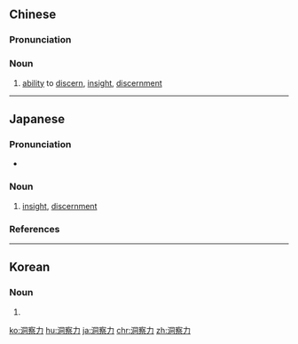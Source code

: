 ==Chinese==
{{zh-forms|type=21}}

===Pronunciation===
{{zh-pron
|m=dòngchálì
|cat=n
}}

===Noun===
{{zh-noun}}

# [[ability]] to [[discern]], [[insight]], [[discernment]]

----

==Japanese==
{{ja-kanjitab|どう|さつ|りょく|yomi=on}}

===Pronunciation===
* {{ja-pron|どうさつりょく|y=o|acc=4|acc_ref=NHK}}

===Noun===
{{ja-noun|どうさつりょく}}

# [[insight]], [[discernment]]

===References===
<references/>

----

==Korean==
{{ko-hanjatab|洞|察|力}}

===Noun===
{{ko-noun|hj|rv=|hangeul=통찰력}}

# {{hanja form of|통찰력|[[ability]] to [[discern]], [[insight]], [[discernment]]}}

[[ko:洞察力]]
[[hu:洞察力]]
[[ja:洞察力]]
[[chr:洞察力]]
[[zh:洞察力]]